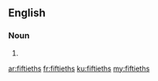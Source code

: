 ==English==

===Noun===
{{head|en|plural}}

# {{plural of|fiftieth|lang=en|nocat=1}}

[[ar:fiftieths]]
[[fr:fiftieths]]
[[ku:fiftieths]]
[[my:fiftieths]]